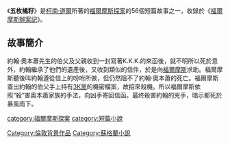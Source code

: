 {{infobox Book | 
| name            = 五枚橘籽
|  title_orig    = '''''The Five Orange Pips'''''
|image =
|   image_caption =
| author        = [[柯南·道爾|柯南·道爾]]
| country         = {{UK}}
| language        = [[英文|英文]]
| series          = 
|  genre         = [[短篇小說|短篇小說]]
|   release_date  = 1892年
}}
《'''五枚橘籽'''》是[[柯南·道爾|柯南·道爾]]所著的[[福爾摩斯探案|福爾摩斯探案]]的56個短篇故事之一，收錄於《[[福爾摩斯辦案記|福爾摩斯辦案記]]》。
==故事簡介==
約翰·奧本蕭先生的伯父及父親收到一封寫著K.K.K.的來函後，就不明所以死於意外，約翰繼承了他們的遺產後，又收到類似的信件，於是向[[福爾摩斯|福爾摩斯]]求助。福爾摩斯聽後叫約翰遵從信上的吩咐所做，但仍然阻不了約翰·奧本蕭的死亡。福爾摩斯查出約翰的伯父手上持有[[3K黨|3K黨]]的機密檔案，故招來殺機。所以福爾摩斯依照“殺”害奧本蕭家族的手法，向凶手寄回信函。最终殺害約翰的兇手，暗示都死於暴風雨下。

{{福爾摩斯辦案記}}
[[category:福爾摩斯探案|category:福爾摩斯探案]]
[[category:短篇小說|category:短篇小說]]
[[Category:倫敦背景作品|Category:倫敦背景作品]]
[[Category:蘇格蘭小說|Category:蘇格蘭小說]]